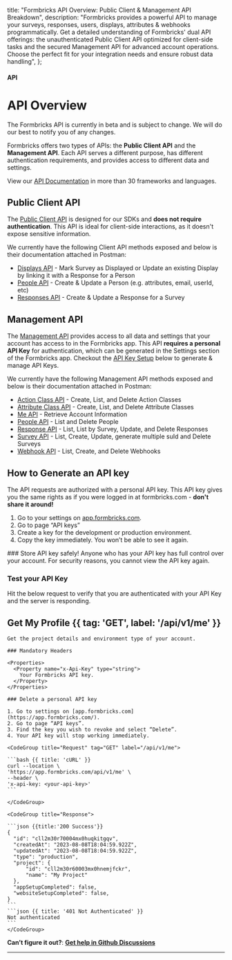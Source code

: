 

  title: "Formbricks API Overview: Public Client & Management API Breakdown",
  description:
    "Formbricks provides a powerful API to manage your surveys, responses, users, displays, attributes & webhooks programmatically. Get a detailed understanding of Formbricks' dual API offerings: the unauthenticated Public Client API optimized for client-side tasks and the secured Management API for advanced account operations. Choose the perfect fit for your integration needs and ensure robust data handling",
};

#### API

# API Overview

<Note>
  The Formbricks API is currently in beta and is subject to change. We will do our best to notify you of any
  changes.
</Note>

Formbricks offers two types of APIs: the **Public Client API** and the **Management API**. Each API serves a different purpose, has different authentication requirements, and provides access to different data and settings.

View our [API Documentation](https://documenter.getpostman.com/view/11026000/2sA3Bq5XEh) in more than 30 frameworks and languages.

## Public Client API

The [Public Client API](https://documenter.getpostman.com/view/11026000/2sA3Bq5XEh#5c981d9e-5e7d-455d-9795-b9c45bc2f930) is designed for our SDKs and **does not require authentication**. This API is ideal for client-side interactions, as it doesn't expose sensitive information.

We currently have the following Client API methods exposed and below is their documentation attached in Postman:

- [Displays API](https://documenter.getpostman.com/view/11026000/2sA3Bq5XEh#949272bf-daec-4d72-9b52-47af3d74a62c) - Mark Survey as Displayed or Update an existing Display by linking it with a Response for a Person
- [People API](https://documenter.getpostman.com/view/11026000/2sA3Bq5XEh#ee3d2188-4253-4bca-9238-6b76455805a9) - Create & Update a Person (e.g. attributes, email, userId, etc)
- [Responses API](https://documenter.getpostman.com/view/11026000/2sA3Bq5XEh#8c773032-536c-483c-a237-c7697347946e) - Create & Update a Response for a Survey

## Management API

The [Management API](https://documenter.getpostman.com/view/11026000/2sA3Bq5XEh#98fce5a1-1365-4125-8de1-acdb28206766) provides access to all data and settings that your account has access to in the Formbricks app. This API **requires a personal API Key** for authentication, which can be generated in the Settings section of the Formbricks app. Checkout the [API Key Setup](#how-to-generate-an-api-key) below to generate & manage API Keys.

We currently have the following Management API methods exposed and below is their documentation attached in Postman:

- [Action Class API](https://documenter.getpostman.com/view/11026000/2sA3Bq5XEh#81947f69-99fc-41c9-a184-f3260e02be48) - Create, List, and Delete Action Classes
- [Attribute Class API](https://documenter.getpostman.com/view/11026000/2sA3Bq5XEh#31089010-d468-4a7c-943e-8ebe71b9a36e) - Create, List, and Delete Attribute Classes
- [Me API](https://documenter.getpostman.com/view/11026000/2sA3Bq5XEh#79e08365-641d-4b2d-aea2-9a855e0438ec) - Retrieve Account Information
- [People API](https://documenter.getpostman.com/view/11026000/2sA3Bq5XEh#cffc27a6-dafb-428f-8ea7-5165bedb911e) - List and Delete People
- [Response API](https://documenter.getpostman.com/view/11026000/2sA3Bq5XEh#e544ec0d-8b30-4e33-8d35-2441cb40d676) - List, List by Survey, Update, and Delete Responses
- [Survey API](https://documenter.getpostman.com/view/11026000/2sA3Bq5XEh#953189b2-37b5-4429-a7bd-f4d01ceae242) - List, Create, Update, generate multiple suId and Delete Surveys
- [Webhook API](https://documenter.getpostman.com/view/11026000/2sA3Bq5XEh#62e6ec65-021b-42a4-ac93-d1434b393c6c) - List, Create, and Delete Webhooks

## How to Generate an API key

The API requests are authorized with a personal API key. This API key gives you the same rights as if you were logged in at formbricks.com - **don't share it around!**

1. Go to your settings on [app.formbricks.com](https://app.formbricks.com).
2. Go to page “API keys”
   <MdxImage src={AddApiKey} alt="Add API Key" quality="100" className="max-w-full rounded-lg sm:max-w-3xl" />
3. Create a key for the development or production environment.
4. Copy the key immediately. You won’t be able to see it again.
   <MdxImage
     src={ApiKeySecret}
     alt="API Key Secret"
     quality="100"
     className="max-w-full rounded-lg sm:max-w-3xl"
   />

<Note>
  ### Store API key safely! Anyone who has your API key has full control over your account. For security
  reasons, you cannot view the API key again.
</Note>

### Test your API Key

Hit the below request to verify that you are authenticated with your API Key and the server is responding.

## Get My Profile {{ tag: 'GET', label: '/api/v1/me' }}

<Row>
  <Col>

    Get the project details and environment type of your account.

    ### Mandatory Headers

    <Properties>
      <Property name="x-Api-Key" type="string">
        Your Formbricks API key.
      </Property>
    </Properties>

    ### Delete a personal API key

    1. Go to settings on [app.formbricks.com](https://app.formbricks.com/).
    2. Go to page “API keys”.
    3. Find the key you wish to revoke and select “Delete”.
    4. Your API key will stop working immediately.

  </Col>
  <Col sticky>

    <CodeGroup title="Request" tag="GET" label="/api/v1/me">

    ```bash {{ title: 'cURL' }}
    curl --location \
    'https://app.formbricks.com/api/v1/me' \
    --header \
    'x-api-key: <your-api-key>'
    ```

    </CodeGroup>

    <CodeGroup title="Response">

    ```json {{title:'200 Success'}}
    {
      "id": "cll2m30r70004mx0huqkitgqv",
      "createdAt": "2023-08-08T18:04:59.922Z",
      "updatedAt": "2023-08-08T18:04:59.922Z",
      "type": "production",
      "project": {
          "id": "cll2m30r60003mx0hnemjfckr",
          "name": "My Project"
      },
      "appSetupCompleted": false,
      "websiteSetupCompleted": false,
    }
    ```
    ```json {{ title: '401 Not Authenticated' }}
    Not authenticated
    ```
    </CodeGroup>

  </Col>
</Row>

**Can’t figure it out?**: **[Get help in Github Discussions](https://github.com/formbricks/formbricks/discussions)**

---

